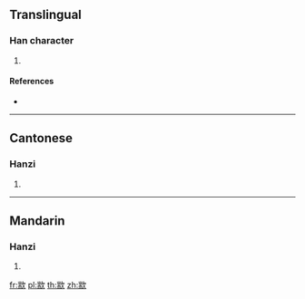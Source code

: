 ==Translingual==

===Han character===
{{Han char|rn=76|rad=欠|as=09|sn=13|four=27282|canj=UBNO}}

# {{defn|Han|sort=欠09}}

====References====
* {{Han ref|kx=0570.010|dkj=16127|dj=0958.040|hdz=32145.100|uh=6B42|ud=27458|bh=DDF8|bd=56824}}

----

==Cantonese==

===Hanzi===
{{yue-hanzi|jyut=|y=chyun2}}

# {{defn|lang=yue|sort=欠09}}

----

==Mandarin==

===Hanzi===
{{cmn-hanzi|pin=[[chuán]] ([[chuan2]])|wg=ch'uan<sup>2</sup>}}

# {{defn|lang=cmn|sort=欠09}}

[[fr:歂]]
[[pl:歂]]
[[th:歂]]
[[zh:歂]]